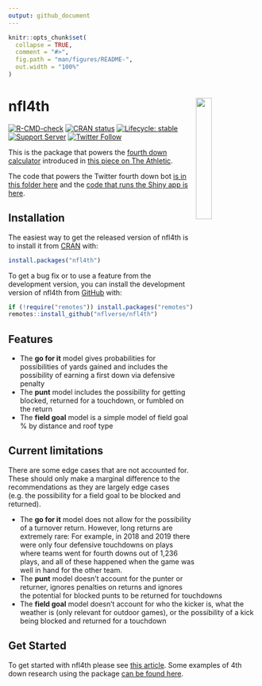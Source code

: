 ```yaml
---
output: github_document
---
```


<!-- README.md is generated from README.Rmd. Please edit that file -->

```r
knitr::opts_chunk$set(
  collapse = TRUE,
  comment = "#>",
  fig.path = "man/figures/README-",
  out.width = "100%"
)
```

# **nfl4th** <img src="man/figures/logo.png" align="right" width="25%" min-width="120px"/>

<!-- badges: start -->
[![R-CMD-check](https://github.com/nflverse/nfl4th/workflows/R-CMD-check/badge.svg)](https://github.com/nflverse/nfl4th/actions)
[![CRAN status](https://www.r-pkg.org/badges/version-last-release/nfl4th)](https://CRAN.R-project.org/package=nfl4th)
[![Lifecycle: stable](https://img.shields.io/badge/lifecycle-stable-brightgreen.svg)](https://lifecycle.r-lib.org/articles/stages.html#stable)
[![Support Server](https://img.shields.io/discord/591914197219016707.svg?color=7289da&label=Support&logo=discord&style=flat-square)](https://discord.com/invite/5Er2FBnnQa)
[![Twitter Follow](https://img.shields.io/twitter/follow/ben_bot_baldwin.svg?style=social)](https://twitter.com/ben_bot_baldwin)
<!-- badges: end -->

This is the package that powers the [fourth down calculator](https://rbsdm.com/stats/fourth_calculator/) introduced in [this piece on The Athletic](https://theathletic.com/2144214/2020/10/28/nfl-fourth-down-decisions-the-math-behind-the-leagues-new-aggressiveness/).

The code that powers the Twitter fourth down bot [is in this folder here](https://github.com/guga31bb/fourth_calculator/tree/main/bot) and the [code that runs the Shiny app is here](https://github.com/guga31bb/fourth_calculator/blob/main/app.R).

## Installation

The easiest way to get the released version of nfl4th is to install it from [CRAN](https://cran.r-project.org/package=nfl4th) with:

``` r
install.packages("nfl4th")
```

To get a bug fix or to use a feature from the development version, you can install the development version of nfl4th from [GitHub](https://github.com/nflverse/nfl4th/) with:

``` r
if (!require("remotes")) install.packages("remotes")
remotes::install_github("nflverse/nfl4th")
```

## Features

* The **go for it** model gives probabilities for possibilities of yards gained and includes the possibility of earning a first down via defensive penalty
* The **punt** model includes the possibility for getting blocked, returned for a touchdown, or fumbled on the return
* The **field goal** model is a simple model of field goal % by distance and roof type

## Current limitations

There are some edge cases that are not accounted for. These should only make a marginal difference to the recommendations as they are largely edge cases (e.g. the possibility for a field goal to be blocked and returned).

* The **go for it** model does not allow for the possibility of a turnover return. However, long returns are extremely rare: For example, in 2018 and 2019 there were only four defensive touchdowns on plays where teams went for fourth downs out of 1,236 plays, and all of these happened when the game was well in hand for the other team.
* The **punt** model doesn’t account for the punter or returner, ignores penalties on returns and ignores the potential for blocked punts to be returned for touchdowns
* The **field goal** model doesn’t account for who the kicker is, what the weather is (only relevant for outdoor games), or the possibility of a kick being blocked and returned for a touchdown

## Get Started

To get started with nfl4th please see [this article](https://www.nfl4th.com/articles/articles/nfl4th.html). Some examples of 4th down research using the package [can be found here](https://www.nfl4th.com/articles/articles/4th-down-research.html).
